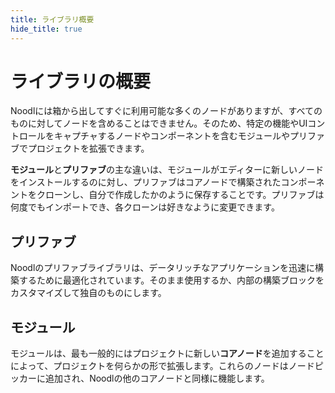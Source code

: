 ```yaml
---
title: ライブラリ概要
hide_title: true
---
```



# ライブラリの概要

Noodlには箱から出してすぐに利用可能な多くのノードがありますが、すべてのものに対してノードを含めることはできません。そのため、特定の機能やUIコントロールをキャプチャするノードやコンポーネントを含むモジュールやプリファブでプロジェクトを拡張できます。

**モジュール**と**プリファブ**の主な違いは、モジュールがエディターに新しいノードをインストールするのに対し、プリファブはコアノードで構築されたコンポーネントをクローンし、自分で作成したかのように保存することです。プリファブは何度でもインポートでき、各クローンは好きなように変更できます。

## プリファブ

Noodlのプリファブライブラリは、データリッチなアプリケーションを迅速に構築するために最適化されています。そのまま使用するか、内部の構築ブロックをカスタマイズして独自のものにします。

<PrefabListing
  title="人気のプリファブ"
  isFeaturedOnly
/>

## モジュール

モジュールは、最も一般的にはプロジェクトに新しい**コアノード**を追加することによって、プロジェクトを何らかの形で拡張します。これらのノードはノードピッカーに追加され、Noodlの他のコアノードと同様に機能します。

<ModuleListing title="人気のモジュール" isFeaturedOnly />